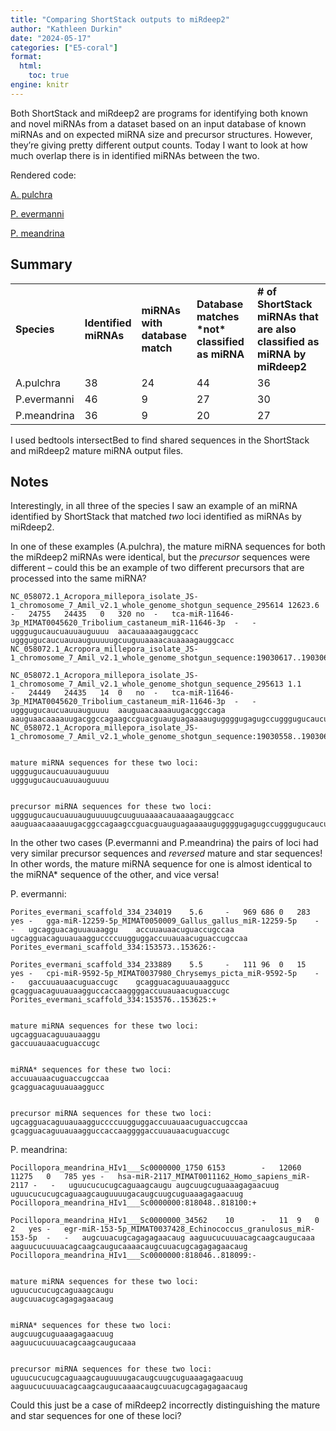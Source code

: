 ```yaml
---
title: "Comparing ShortStack outputs to miRdeep2"
author: "Kathleen Durkin"
date: "2024-05-17"
categories: ["E5-coral"]
format:
  html:
    toc: true
engine: knitr
---
```


Both ShortStack and miRdeep2 are programs for identifying both known and novel miRNAs from a dataset based on an input database of known miRNAs and on expected miRNA size and precursor structures. However, they're giving pretty different output counts. Today I want to look at how much overlap there is in identified miRNAs between the two.

Rendered code:

[A. pulchra](https://github.com/urol-e5/deep-dive/blob/main/D-Apul/code/17-Apul-ShortStack-miRdeep2-comparison.md)

[P. evermanni](https://github.com/urol-e5/deep-dive/blob/main/E-Peve/code/17-Peve-ShortStack-miRdeep2-comparison.md)

[P. meandrina](https://github.com/urol-e5/deep-dive/blob/main/F-Pmea/code/17-Pmea-ShortStack-miRdeep2-comparison.md)

## Summary

|             |                       |                                |                                                  |                                                                           |
|-------------|-----------------------|--------------------------------|--------------------------------------------------|---------------------------------------------------------------------------|
| **Species** | **Identified miRNAs** | **miRNAs with database match** | **Database matches \*not\* classified as miRNA** | **\# of ShortStack miRNAs that are also classified as miRNA by miRdeep2** |
| A.pulchra   | 38                    | 24                             | 44                                               | 36                                                                        |
| P.evermanni | 46                    | 9                              | 27                                               | 30                                                                        |
| P.meandrina | 36                    | 9                              | 20                                               | 27                                                                        |

I used bedtools intersectBed to find shared sequences in the ShortStack and miRdeep2 mature miRNA output files.

## Notes

Interestingly, in all three of the species I saw an example of an miRNA identified by ShortStack that matched *two* loci identified as miRNAs by miRdeep2.

In one of these examples (A.pulchra), the mature miRNA sequences for both the miRdeep2 miRNAs were identical, but the *precursor* sequences were different -- could this be an example of two different precursors that are processed into the same miRNA?

```         
NC_058072.1_Acropora_millepora_isolate_JS-1_chromosome_7_Amil_v2.1_whole_genome_shotgun_sequence_295614 12623.6     -   24755   24435   0   320 no  -   tca-miR-11646-3p_MIMAT0045620_Tribolium_castaneum_miR-11646-3p  -   -   ugggugucaucuauuauguuuu  aacauaaaagauggcacc  ugggugucaucuauuauguuuuugcuuguuaaaacauaaaagauggcacc  NC_058072.1_Acropora_millepora_isolate_JS-1_chromosome_7_Amil_v2.1_whole_genome_shotgun_sequence:19030617..19030667:+

NC_058072.1_Acropora_millepora_isolate_JS-1_chromosome_7_Amil_v2.1_whole_genome_shotgun_sequence_295613 1.1     -   24449   24435   14  0   no  -   tca-miR-11646-3p_MIMAT0045620_Tribolium_castaneum_miR-11646-3p  -   -   ugggugucaucuauuauguuuu  aauguaacaaaauugacggccaga    aauguaacaaaauugacggccagaagccguacguauguagaaaauguggggugagugccugggugucaucuauuauguuuu   NC_058072.1_Acropora_millepora_isolate_JS-1_chromosome_7_Amil_v2.1_whole_genome_shotgun_sequence:19030558..19030639:+


mature miRNA sequences for these two loci:
ugggugucaucuauuauguuuu
ugggugucaucuauuauguuuu


precursor miRNA sequences for these two loci:
ugggugucaucuauuauguuuuugcuuguuaaaacauaaaagauggcacc
aauguaacaaaauugacggccagaagccguacguauguagaaaauguggggugagugccugggugucaucuauuauguuuu
```

In the other two cases (P.evermanni and P.meandrina) the pairs of loci had very similar precursor sequences and *reversed* mature and star sequences! In other words, the mature miRNA sequence for one is almost identical to the miRNA\* sequence of the other, and vice versa!

P. evermanni:

```         
Porites_evermani_scaffold_334_234019    5.6     -   969 686 0   283 yes -   gga-miR-12259-5p_MIMAT0050009_Gallus_gallus_miR-12259-5p    -   -   ugcagguacaguuauaaggu    accuuauaacuguaccugccaa  ugcagguacaguuauaagguccccuugguggaccuuauaacuguaccugccaa   Porites_evermani_scaffold_334:153573..153626:-

Porites_evermani_scaffold_334_233889    5.5     -   111 96  0   15  yes -   cpi-miR-9592-5p_MIMAT0037980_Chrysemys_picta_miR-9592-5p    -   -   gaccuuauaacuguaccugc    gcagguacaguuauaaggucc   gcagguacaguuauaagguccaccaaggggaccuuauaacuguaccugc   Porites_evermani_scaffold_334:153576..153625:+


mature miRNA sequences for these two loci:
ugcagguacaguuauaaggu
gaccuuauaacuguaccugc


miRNA* sequences for these two loci:
accuuauaacuguaccugccaa
gcagguacaguuauaaggucc


precursor miRNA sequences for these two loci:
ugcagguacaguuauaagguccccuugguggaccuuauaacuguaccugccaa
gcagguacaguuauaagguccaccaaggggaccuuauaacuguaccugc
```

P. meandrina:

```         
Pocillopora_meandrina_HIv1___Sc0000000_1750 6153        -   12060   11275   0   785 yes -   hsa-miR-2117_MIMAT0011162_Homo_sapiens_miR-2117 -   -   uguucucucugcaguaagcaugu augcuugcuguaaagagaacuug uguucucucugcaguaagcauguuuugacaugcuugcuguaaagagaacuug    Pocillopora_meandrina_HIv1___Sc0000000:818048..818100:+

Pocillopora_meandrina_HIv1___Sc0000000_34562    10      -   11  9   0   2   yes -   egr-miR-153-5p_MIMAT0037428_Echinococcus_granulosus_miR-153-5p  -   -   augcuuacugcagagagaacaug aaguucucuuuacagcaagcaugucaaa    aaguucucuuuacagcaagcaugucaaaacaugcuuacugcagagagaacaug   Pocillopora_meandrina_HIv1___Sc0000000:818046..818099:-


mature miRNA sequences for these two loci:
uguucucucugcaguaagcaugu
augcuuacugcagagagaacaug


miRNA* sequences for these two loci:
augcuugcuguaaagagaacuug
aaguucucuuuacagcaagcaugucaaa


precursor miRNA sequences for these two loci:
uguucucucugcaguaagcauguuuugacaugcuugcuguaaagagaacuug
aaguucucuuuacagcaagcaugucaaaacaugcuuacugcagagagaacaug
```

Could this just be a case of miRdeep2 incorrectly distinguishing the mature and star sequences for one of these loci?
